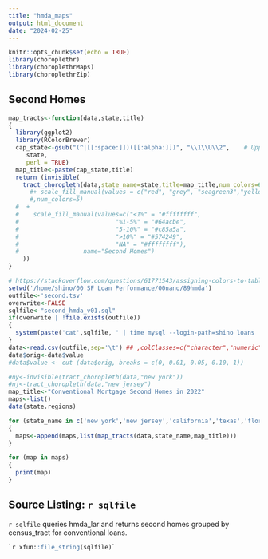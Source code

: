 ```yaml
---
title: "hmda_maps"
output: html_document
date: "2024-02-25"
---
```


```r
knitr::opts_chunk$set(echo = TRUE)
library(choroplethr)
library(choroplethrMaps)
library(choroplethrZip)
```

## Second Homes
```r
map_tracts<-function(data,state,title)
{
  library(ggplot2)
  library(RColorBrewer)
  cap_state<-gsub("(^|[[:space:]])([[:alpha:]])", "\\1\\U\\2",    # Uppercase with Base R
     state,
     perl = TRUE)
  map_title<-paste(cap_state,title)
  return (invisible(
    tract_choropleth(data,state_name=state,title=map_title,num_colors=6) 
      #+ scale_fill_manual(values = c("red", "grey", "seagreen3","yellow",na.value="white"))
      #,num_colors=5)
  #  +
  #    scale_fill_manual(values=c("<1%" = "#ffffffff",  
  #                           "%1-5%" = "#64acbe", 
  #                           "5-10%" = "#c85a5a", 
  #                           ">10%" = "#574249",
  #                           "NA" = "#ffffffff"),
  #                  name="Second Homes")
    ))
}
```


```r
# https://stackoverflow.com/questions/61771543/assigning-colors-to-table-values-using-choroplethr
setwd('/home/shino/00 SF Loan Performance/00nano/89hmda')
outfile<-'second.tsv'
overwrite<-FALSE
sqlfile<-"second_hmda_v01.sql"
if(overwrite | !file.exists(outfile))
{
  system(paste('cat',sqlfile, ' | time mysql --login-path=shino loans | tee',outfile))
}
data<-read.csv(outfile,sep='\t') ## ,colClasses=c("character","numeric"))
data$orig<-data$value
#data$value <- cut (data$orig, breaks = c(0, 0.01, 0.05, 0.10, 1))

#ny<-invisible(tract_choropleth(data,"new york"))
#nj<-tract_choropleth(data,"new jersey")
map_title<-"Conventional Mortgage Second Homes in 2022"
maps<-list()
data(state.regions)
```

```r
for (state_name in c('new york','new jersey','california','texas','florida')) # state.regions[,1])
{
  maps<-append(maps,list(map_tracts(data,state_name,map_title)))
}
```

```r
for (map in maps)
{
  print(map)
}

```

## Source Listing: `r sqlfile`

`r sqlfile` queries hmda_lar and returns second homes grouped by census_tract for conventional loans.
```sql
`r xfun::file_string(sqlfile)`
```
